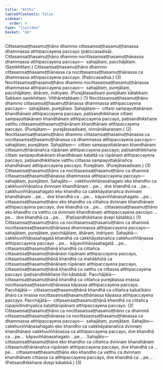 ```yaml
---
title: "Atthi"
tableOfContents: false
sidebar:
  order: 4
type: "tipitaka"
basket: "ab"
---
```



<DynamicBreadcrumb />

<Division number="307">

<Paragraph number="3071">
Cittasaṃsaṭṭhasamuṭṭhāno dhammo cittasaṃsaṭṭhasamuṭṭhānassa dhammassa atthipaccayena paccayo (paṭiccasadisā). Cittasaṃsaṭṭhasamuṭṭhāno dhammo nocittasaṃsaṭṭhasamuṭṭhānassa dhammassa atthipaccayena paccayo—  sahajātaṃ, pacchājātaṃ. (Saṃkhittaṃ.) Cittasaṃsaṭṭhasamuṭṭhāno dhammo cittasaṃsaṭṭhasamuṭṭhānassa ca nocittasaṃsaṭṭhasamuṭṭhānassa ca dhammassa atthipaccayena paccayo. (Paṭiccasadisā.) (3)
</Paragraph>

<Paragraph number="3072">
Nocittasaṃsaṭṭhasamuṭṭhāno dhammo nocittasaṃsaṭṭhasamuṭṭhānassa dhammassa atthipaccayena paccayo—  sahajātaṃ, purejātaṃ, pacchājātaṃ, āhāraṃ, indriyaṃ. (Purejātasadisaṃ purejātaṃ kātabbaṃ. Sabbaṃ saṃkhittaṃ. Vitthāretabbaṃ.) (1)
</Paragraph>

<Paragraph number="3073">
Nocittasaṃsaṭṭhasamuṭṭhāno dhammo cittasaṃsaṭṭhasamuṭṭhānassa dhammassa atthipaccayena paccayo—  sahajātaṃ, purejātaṃ. <Emphasis>Sahajātaṃ</Emphasis>—  cittaṃ sampayuttakānaṃ khandhānaṃ atthipaccayena paccayo; paṭisandhikkhaṇe cittaṃ sampayuttakānaṃ khandhānaṃ atthipaccayena paccayo, paṭisandhikkhaṇe vatthu cittasaṃsaṭṭhasamuṭṭhānānaṃ khandhānaṃ atthipaccayena paccayo. (<Emphasis>Purejātaṃ</Emphasis>—  purejātasadisaṃ, ninnānākaraṇaṃ.) (2)
</Paragraph>

<Paragraph number="3074">
Nocittasaṃsaṭṭhasamuṭṭhāno dhammo cittasaṃsaṭṭhasamuṭṭhānassa ca nocittasaṃsaṭṭhasamuṭṭhānassa ca dhammassa atthipaccayena paccayo—  sahajātaṃ, purejātaṃ. <Emphasis>Sahajātaṃ</Emphasis>—  cittaṃ sampayuttakānaṃ khandhānaṃ cittasamuṭṭhānānañca rūpānaṃ atthipaccayena paccayo; paṭisandhikkhaṇe cittaṃ sampayuttakānaṃ khandhānaṃ kaṭattā ca rūpānaṃ atthipaccayena paccayo, paṭisandhikkhaṇe vatthu cittassa sampayuttakānañca khandhānaṃ atthipaccayena paccayo. <Emphasis>Purejātaṃ</Emphasis>. (Purejātasadisaṃ.) (3)
</Paragraph>

</Division>
<Division number="308">

<Paragraph number="3075">
Cittasaṃsaṭṭhasamuṭṭhāno ca nocittasaṃsaṭṭhasamuṭṭhāno ca dhammā cittasaṃsaṭṭhasamuṭṭhānassa dhammassa atthipaccayena paccayo—  sahajātaṃ, purejātaṃ. <Emphasis>Sahajāto</Emphasis>—  cakkhuviññāṇasahagato eko khandho ca cakkhuviññāṇañca dvinnaṃ khandhānaṃ …pe…  dve khandhā ca …pe…  cakkhuviññāṇasahagato eko khandho ca cakkhāyatanañca dvinnaṃ khandhānaṃ …pe…  dve khandhā ca …pe…  kāyaviññāṇasahagato …pe…  cittasaṃsaṭṭhasamuṭṭhāno eko khandho ca cittañca dvinnaṃ khandhānaṃ atthipaccayena paccayo, dve khandhā ca …pe…  cittasaṃsaṭṭhasamuṭṭhāno eko khandho ca vatthu ca dvinnaṃ khandhānaṃ atthipaccayena paccayo …pe…  dve khandhā ca …pe… . (Paṭisandhikkhaṇe dvepi kātabbā.) (1)
</Paragraph>

<Paragraph number="3076">
Cittasaṃsaṭṭhasamuṭṭhāno ca nocittasaṃsaṭṭhasamuṭṭhāno ca dhammā nocittasaṃsaṭṭhasamuṭṭhānassa dhammassa atthipaccayena paccayo—  sahajātaṃ, purejātaṃ, pacchājātaṃ, āhāraṃ, indriyaṃ. <Emphasis>Sahajātā</Emphasis>—  cakkhuviññāṇasahagatā khandhā ca cakkhāyatanañca cakkhuviññāṇassa atthipaccayena paccayo …pe…  kāyaviññāṇasahagatā …pe…  cittasaṃsaṭṭhasamuṭṭhānā khandhā ca cittañca cittasaṃsaṭṭhasamuṭṭhānānaṃ rūpānaṃ atthipaccayena paccayo, cittasaṃsaṭṭhasamuṭṭhānā khandhā ca mahābhūtā ca cittasaṃsaṭṭhasamuṭṭhānānaṃ rūpānaṃ atthipaccayena paccayo, cittasaṃsaṭṭhasamuṭṭhānā khandhā ca vatthu ca cittassa atthipaccayena paccayo (paṭisandhikkhaṇe tīṇi kātabbā). <Emphasis>Pacchājātā</Emphasis>—  cittasaṃsaṭṭhasamuṭṭhānā khandhā ca cittañca purejātassa imassa nocittasaṃsaṭṭhasamuṭṭhānassa kāyassa atthipaccayena paccayo. <Emphasis>Pacchājātā</Emphasis>—  cittasaṃsaṭṭhasamuṭṭhānā khandhā ca cittañca kabaḷīkāro āhāro ca imassa nocittasaṃsaṭṭhasamuṭṭhānassa kāyassa atthipaccayena paccayo. <Emphasis>Pacchājātā</Emphasis>—  cittasaṃsaṭṭhasamuṭṭhānā khandhā ca cittañca rūpajīvitindriyañca kaṭattārūpānaṃ atthipaccayena paccayo. (2)
</Paragraph>

<Paragraph number="3077">
Cittasaṃsaṭṭhasamuṭṭhāno ca nocittasaṃsaṭṭhasamuṭṭhāno ca dhammā cittasaṃsaṭṭhasamuṭṭhānassa ca nocittasaṃsaṭṭhasamuṭṭhānassa ca dhammassa atthipaccayena paccayo—  sahajātaṃ, purejātaṃ. <Emphasis>Sahajāto</Emphasis>—  cakkhuviññāṇasahagato eko khandho ca cakkhāyatanañca dvinnaṃ khandhānaṃ cakkhuviññāṇassa ca atthipaccayena paccayo, dve khandhā ca …pe…  kāyaviññāṇasahagato …pe… . <Emphasis>Sahajāto</Emphasis>—  cittasaṃsaṭṭhasamuṭṭhāno eko khandho ca cittañca dvinnaṃ khandhānaṃ cittasamuṭṭhānānañca rūpānaṃ atthipaccayena paccayo, dve khandhā ca …pe…  cittasaṃsaṭṭhasamuṭṭhāno eko khandho ca vatthu ca dvinnaṃ khandhānaṃ cittassa ca atthipaccayena paccayo, dve khandhā ca …pe… . (Paṭisandhikkhaṇe dvepi kātabbā.) (3)
</Paragraph>
</Division>